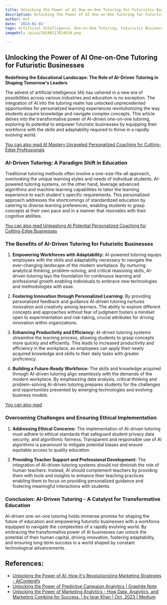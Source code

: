 ```yaml
---
title: Unlocking the Power of AI One-on-One Tutoring for Futuristic Businesses
description: Unlocking the Power of AI One-on-One Tutoring for Futuristic Businesses
author: Usf
date: '2024-01-01'
tags: Artificial Intelligence, One-on-One Tutoring, Futuristic Businesses
imageUrl: /pixa/20240117014534.png

---
```

## Unlocking the Power  of AI One-on-One Tutoring for Futuristic Businesses ##

**Redefining the Educational Landscape: The Role  of AI-Driven Tutoring in Shaping Tomorrow's Leaders**

The advent of artificial intelligence (AI) has ushered in a new  era of possibilities across  various industries and education is no exception. The integration of  AI into the tutoring realm has  unlocked unprecedented opportunities for personalized learning experiences revolutionizing the way students acquire  knowledge and navigate complex concepts. This article delves  into the transformative power  of AI-driven one-on-one tutoring, exploring  its  potential  to empower  futuristic businesses by equipping their  workforce  with the skills and adaptability required to thrive in a rapidly evolving world.

[You can also read AI Mastery Unraveled Personalized Coaching for Cutting-Edge Professionals](AI%20Mastery%20Unraveled%20Personalized%20Coaching%20for%20Cutting-Edge%20Professionals)


### AI-Driven Tutoring: A Paradigm Shift in Education

Traditional tutoring methods often involve a one-size-fits-all approach, overlooking the unique learning  styles and needs of individual  students. AI-powered tutoring systems, on the other hand, leverage advanced algorithms and machine learning capabilities to tailor the learning experience to  each  student's specific requirements. This personalized approach addresses the shortcomings of standardized  education by catering to diverse learning preferences, enabling students to grasp concepts at their own pace and in a  manner that resonates with their cognitive abilities.

[You  can also read Unleashing AI Potential Personalized Coaching for Cutting-Edge Businesses](Unleashing%20AI%20Potential%20Personalized%20Coaching%20for%20Cutting-Edge%20Businesses)


### The Benefits of AI-Driven Tutoring for Futuristic Businesses

1. **Empowering Workforces with Adaptability:**  AI-powered tutoring equips employees with the skills and adaptability necessary to navigate the ever-changing landscape  of the modern workplace. By nurturing analytical thinking, problem-solving, and  critical reasoning skills, AI-driven tutoring lays the foundation for continuous learning and  professional growth enabling individuals to embrace new technologies and methodologies  with ease.

2. **Fostering Innovation through Personalized Learning:** By  providing personalized feedback and guidance  AI-driven tutoring nurtures innovation and creativity among learners. The ability to explore different concepts  and approaches without  fear of judgment fosters a mindset open  to  experimentation and risk-taking, crucial attributes for driving innovation within organizations.

3. **Enhancing Productivity and  Efficiency:** AI-driven tutoring systems streamline the learning process, allowing students to grasp concepts more quickly and efficiently. This leads to increased productivity and efficiency in  the workplace, as employees can apply their newly acquired knowledge and skills  to their daily tasks with greater proficiency.

4.  **Building a Future-Ready Workforce:** The skills and  knowledge acquired through AI-driven tutoring align seamlessly with the  demands of the modern  workplace. By emphasizing data analysis, critical thinking and problem-solving AI-driven  tutoring prepares students for the challenges and opportunities presented by  emerging technologies and evolving business models.

[You can also read ]()


### Overcoming  Challenges and Ensuring Ethical Implementation

1. **Addressing Ethical  Concerns:** The implementation of AI-driven tutoring must adhere  to ethical standards that safeguard student privacy data security,  and algorithmic fairness.  Transparent and responsible use of AI algorithms is paramount to mitigate potential biases and ensure equitable  access to quality education.

2. **Providing Teacher Support and Professional Development:** The  integration of AI-driven tutoring systems should not diminish  the role of human teachers. Instead, AI should complement teachers by providing them with tools and insights to enhance their teaching practices enabling them to  focus on providing personalized guidance and fostering meaningful interactions with students.

### Conclusion: AI-Driven Tutoring - A Catalyst for  Transformative  Education

AI-driven one-on-one tutoring holds immense  promise for shaping the future of education and  empowering futuristic businesses with a workforce equipped to navigate the complexities of a rapidly evolving world. By embracing the transformative power  of AI businesses can unlock the potential of their human  capital, driving innovation, fostering  adaptability, and ensuring long-term success in a world shaped by constant technological advancements.

## References:
- [Unlocking the Power of AI: How it's Revolutionizing Marketing Strategies - AIContentfy](https://aicontentfy.com/en/blog/unlocking-power-of-ai-how-its-revolutionizing-marketing-strategies)
- [Unlocking the Power of Predictive Campaign Analytics | Graphite Note](https://graphite-note.com/unlocking-the-power-of-predictive-campaign-analytics)
- [Unlocking the Power of Marketing Analytics - How Data, Analytics, and Marketing Combine for Success. | by Israr Khan | Oct, 2023 | Medium](https://realisrar.medium.com/unlocking-the-power-of-marketing-analytics-how-data-analytics-and-marketing-combine-for-success-aa46ce30c3a3)

